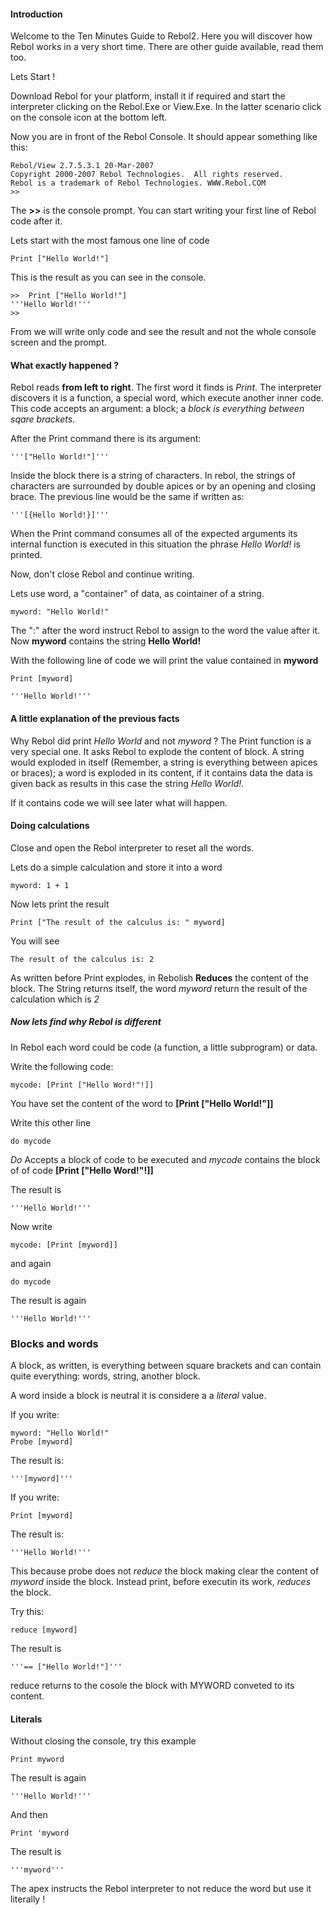 ==== Introduction ====

Welcome to the Ten Minutes Guide to Rebol2.
Here you will discover how Rebol works in a very short time. There are other guide available, read them too.

Lets Start !

Download Rebol for your platform, install it if required and start the interpreter clicking on the Rebol.Exe or View.Exe. In the latter scenario click on the console icon at the bottom left.

Now you are in front of the Rebol Console. It should appear something like this:

<pre>
Rebol/View 2.7.5.3.1 20-Mar-2007
Copyright 2000-2007 Rebol Technologies.  All rights reserved.
Rebol is a trademark of Rebol Technologies. WWW.Rebol.COM
>>
</pre>

The '''>>''' is the console prompt. You can start writing your first line of Rebol code after it.

Lets start with the most famous one line of code

<pre>
Print ["Hello World!"]
</pre>

This is the result as you can see in the console.

<pre>
>>  Print ["Hello World!"]
'''Hello World!'''
>>
</pre>

From we will write only code and see the result and not the whole console screen and the prompt.

==== What exactly happened ?====

Rebol reads '''from left to right'''. The first word it finds is ''Print''. The interpreter discovers it is a function, a special word, which execute another inner code. This code accepts an argument: a block; a ''block is everything between sqare brackets''.

After the Print command there is its argument: 

<pre>
'''["Hello World!"]'''
</pre>

Inside the block there is a string of characters. In rebol, the strings of characters are surrounded by double apices or by an opening and closing brace. The previous line would be the same if written as:

<pre>
'''[{Hello World!}]'''
</pre>

When the Print command consumes all of the expected arguments its internal function is executed in this situation the phrase ''Hello World!'' is printed.

Now, don't close Rebol and continue writing.

Lets use word, a "container" of data, as cointainer of a string.

<pre>
myword: "Hello World!"
</pre>

The ":" after the word instruct Rebol to assign to the word the value after it. Now '''myword''' contains the string '''Hello World!'''

With the following line of code we will print the value contained in '''myword'''

<pre>
Print [myword]

'''Hello World!'''
</pre>

====A little explanation of the previous facts====

Why Rebol did print ''Hello World'' and not ''myword'' ?
The Print function is a very special one. It asks Rebol to explode the content of block. A string would exploded in itself (Remember, a string is everything between apices or braces); a word is exploded in its content, if it contains data the data is given back as results in this case the string ''Hello World!''. 

If it contains code we will see later what will happen.

====Doing calculations====

Close and open the Rebol interpreter to reset all the words.

Lets do a simple calculation and store it into a word

<pre>
myword: 1 + 1
</pre>

Now lets print the result

<pre>
Print ["The result of the calculus is: " myword]
</pre>

You will see 

<pre>
The result of the calculus is: 2
</pre>

As written before Print explodes, in Rebolish '''Reduces''' the content of the block. The String returns itself, the word ''myword'' return the result of the calculation which is ''2''

===== Now lets find why Rebol is different =====

In Rebol each word could be code (a function, a little subprogram) or data.

Write the following code:

<pre>
mycode: [Print ["Hello Word!"!]]
</pre>

You have set the content of the word to '''[Print ["Hello World!"]]'''

Write this other line

<pre>
do mycode
</pre>

''Do'' Accepts a block of code to be executed and ''mycode'' contains the block of of code '''[Print ["Hello Word!"!]]'''

The result is

<pre>
'''Hello World!'''
</pre>

Now write

<pre>
mycode: [Print [myword]]
</pre>

and again

<pre>
do mycode
</pre>

The result is again

<pre>
'''Hello World!'''
</pre>

===Blocks and words===

A block, as written, is everything between square brackets and can contain quite everything: words, string, another block.

A word inside a block is neutral it is considere a a ''literal'' value.

If you write:

<pre>
myword: "Hello World!"
Probe [myword]
</pre>

The result is:

<pre>
'''[myword]'''
</pre>

If you write:

<pre>
Print [myword]
</pre>

The result is:

<pre>
'''Hello World!'''
</pre>

This because probe does not ''reduce'' the block making clear the content of ''myword'' inside the block. Instead print, before executin its work, ''reduces'' the block.

Try this:

<pre>
reduce [myword]
</pre>

The result is

<pre>
'''== ["Hello World!"]'''
</pre>

reduce returns to the cosole the block with MYWORD conveted to its content.

====Literals====

Without closing the console, try this example

<pre>
Print myword
</pre>

The result is again

<pre>
'''Hello World!'''
</pre>

And then

<pre>
Print 'myword
</pre>

The result is 

<pre>
'''myword'''
</pre>

The apex instructs the Rebol interpreter to not reduce the word but use it literally !